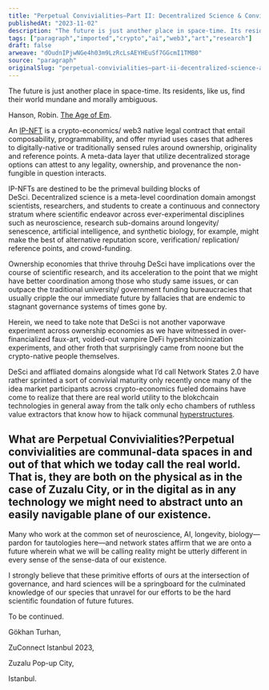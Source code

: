 ```yaml
---
title: "Perpetual Convivialities—Part II: Decentralized Science & Convivial Possibilities of IPNFTs"
publishedAt: "2023-11-02"
description: "The future is just another place in space-time. Its residents, like us, find their world mundane and morally ambiguous.Hanson, Robin. The Age of Em.A......"
tags: ["paragraph","imported","crypto","ai","web3","art","research"]
draft: false
arweave: "dOudnIPjwNGe4h03m9LzRcLsAEYHEuSf7GGcmI1TMB0"
source: "paragraph"
originalSlug: "perpetual-convivialities—part-ii-decentralized-science-and-convivial-possibilities-of-ipnfts"
---
```


The future is just another place in space-time. Its residents, like us, find their world mundane and morally ambiguous.

Hanson, Robin. [The Age of Em](https://www.amazon.com/Age-Em-Work-Robots-Earth/dp/0198754620).

An [IP-NFT](https://https//docs.molecule.to/bio.xyz/biodao-bible/intellectual-property-ip) is a crypto-economics/ web3 native legal contract that entail composability, programmability, and offer myriad uses cases that adheres to digitally-native or traditionally sensed rules around ownership, originality and reference points. A meta-data layer that utilize decentralized storage options can attest to any legality, ownership, and provenance the non-fungible in question interacts.

IP-NFTs are destined to be the primeval building blocks of DeSci. Decentralized science is a meta-level coordination domain amongst scientists, researchers, and students to create a continuous and connectory stratum where scientific endeavor across ever-experimental disciplines such as neuroscience, research sub-domains around longevity/ senescence, artificial intelligence, and synthetic biology, for example, might make the best of alternative reputation score, verification/ replication/ reference points, and crowd-funding.

Ownership economies that thrive throuhg DeSci have implications over the course of scientific research, and its acceleration to the point that we might have better coordination among those who study same issues, or can outpace the traditional university/ government funding bureaucracies that usually cripple the our immediate future by fallacies that are endemic to stagnant governance systems of times gone by.

Herein, we need to take note that DeSci is not another vaporwave experiment across ownership economies as we have witnessed in over-financialized faux-art, voided-out vampire DeFi hypershitcoinization experiments, and other froth that surprisingly came from noone but the crypto-native people themselves.

DeSci and affliated domains alongside what I’d call Network States 2.0 have rather sprinted a sort of convivial maturity only recently once many of the idea market participants across crypto-economics fueled domains have come to realize that there are real world utility to the blokchcain technologies in general away from the talk only echo chambers of ruthless value extractors that know how to hijack communal [hyperstructures](https://jacob.energy/hyperstructures.html).

## What are Perpetual Convivialities?Perpetual convivialities are communal-data spaces in and out of that which we today call the real world. That is, they are both on the physical as in the case of Zuzalu City, or in the digital as in any technology we might need to abstract unto an easily navigable plane of our existence.

Many who work at the common set of neuroscience, AI, longevity, biology—pardon for tautologies here—and network states affirm that we are onto a future wherein what we will be calling reality might be utterly different in every sense of the sense-data of our existence.

I strongly believe that these primitive efforts of ours at the intersection of governance, and hard sciences will be a springboard for the culminated knowledge of our species that unravel for our efforts to be the hard scientific foundation of future futures.

To be continued.

Gökhan Turhan,

ZuConnect Istanbul 2023,

Zuzalu Pop-up City,

Istanbul.
